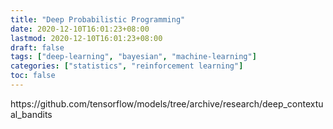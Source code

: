 ```yaml
---
title: "Deep Probabilistic Programming"
date: 2020-12-10T16:01:23+08:00
lastmod: 2020-12-10T16:01:23+08:00
draft: false
tags: ["deep-learning", "bayesian", "machine-learning"]
categories: ["statistics", "reinforcement learning"]
toc: false
---
```



https://github.com/tensorflow/models/tree/archive/research/deep_contextual_bandits 